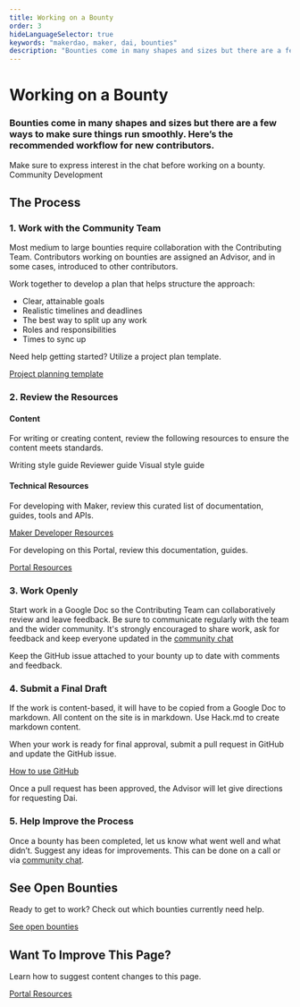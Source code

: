 ```yaml
---
title: Working on a Bounty
order: 3
hideLanguageSelector: true
keywords: "makerdao, maker, dai, bounties"
description: "Bounties come in many shapes and sizes but there are a few ways to make sure things run smoothly. Here’s the recommended workflow for new contributors."
---
```


# Working on a Bounty

### Bounties come in many shapes and sizes but there are a few ways to make sure things run smoothly. Here’s the recommended workflow for new contributors.

<CTA>
<Icon name="search"/> Make sure to express interest in the chat before working on a bounty. <Link to="https://chat.makerdao.com/channel/community-development">Community Development</Link>
</CTA>

## The Process

### 1. Work with the Community Team

Most medium to large bounties require collaboration with the Contributing Team. Contributors working on bounties are assigned an Advisor, and in some cases, introduced to other contributors.

Work together to develop a plan that helps structure the approach:

* Clear, attainable goals
* Realistic timelines and deadlines
* The best way to split up any work
* Roles and responsibilities
* Times to sync up

Need help getting started? Utilize a project plan template.

[Project planning template](https://bit.ly/comm-dev-project-planning-template)


### 2. Review the Resources

####  Content

For writing or creating content, review the following resources to ensure the content meets standards.

<List>

<Link to="../content/writing-style-guide.md">Writing style guide </Link>
<Link to="../content/reviewer-guide.md">Reviewer guide </Link>
<Link to="../content/visual-style-guide.md">Visual style guide </Link>
</List>

####  Technical Resources

For developing with Maker, review this curated list of documentation, guides, tools and APIs.

[Maker Developer Resources](https://awesome.makerdao.com/#developer-resources)

For developing on this Portal, review this documentation, guides.

[Portal Resources](/work_with_us/content/)



### 3. Work Openly

Start work in a Google Doc so the Contributing Team can collaboratively review and leave feedback. Be sure to communicate regularly with the team and the wider community. It's strongly encouraged to share work, ask for feedback and keep everyone updated in the [community chat](https://chat.makerdao.com/channel/community-development)

Keep the GitHub issue attached to your bounty up to date with comments and feedback.



### 4. Submit a Final Draft

<CTA>
<Icon name="search"/> If the work is content-based, it will have to be copied from a Google Doc to markdown. All content on the site is in markdown. Use Hack.md to create markdown content.
</CTA>

When your work is ready for final approval, submit a pull request in GitHub and update the GitHub issue.

[How to use GitHub](/work_with_us/content/how-to-use-github.mdx)

Once a pull request has been approved, the Advisor will let give directions for requesting Dai.



### 5. Help Improve the Process

Once a bounty has been completed, let us know what went well and what didn’t. Suggest any ideas for improvements. This can be done on a call or via [community chat](https://chat.makerdao.com/channel/community-development).


  <Tout image alt>
  <Box>

## See Open Bounties

Ready to get to work? Check out which bounties currently need help.

[See open bounties](https://github.com/makerdao/community/projects/2?card_filter_query=label%3A%22help+wanted%22)
  </Box>

  <Box>

## Want To Improve This Page?

Learn how to suggest content changes to this page.

[Portal Resources](/work_with_us/content/)
</Box>
</Tout>
